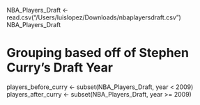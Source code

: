 NBA_Players_Draft <- read.csv("/Users/luislopez/Downloads/nbaplayersdraft.csv")
NBA_Players_Draft

# Grouping based off of Stephen Curry's Draft Year
players_before_curry <- subset(NBA_Players_Draft, year < 2009)
players_after_curry <- subset(NBA_Players_Draft, year >= 2009)
